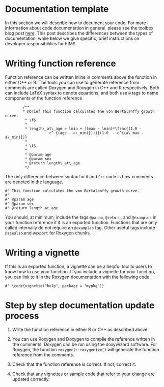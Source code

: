 # Documentation template

In this section we will describe how to document your code. For more information about code documentation in general, please see the
toolbox blog post [here](https://noaa-fisheries-integrated-toolbox.github.io/resources/best-practices/code-documentation/). This post describes the differences between the types of documentation,
while below we give specific, brief instructions on developer responsibilities for FIMS.

# Writing function reference {-}
Function reference can be written inline in comments above the function in either C++ or R. The tools
you can use to generate reference from comments are called Doxygen and Roxygen in C++ and R respectively.
Both can include LaTeX syntax to denote equations, and both use `@` tags to name components of the function reference
```
        /**
        * @brief This function calculates the von Bertalanffy growth curve.
         * \f$
         * 
         * length\_at\_age = lmin + (lmax - lmin)*\frac{(1.0 -
                    c^ {(age - a\_min)}))}{(1.0  - c^{(a\_max - a\_min)})}
         * 
         * \f$
         * 
         * @param age
         * @param sex
         * @return length\_at\_age 
         */
```

The only difference between syntax for `R` and `C++` code is how comments are denoted in the language. 
```
#' This function calculates the von Bertalanffy growth curve.
#'
#' @param age
#' @param sex
#' @return length_at_age
```
You should, at minimum, include the tags `@param`, `@return`, and `@examples` in your function reference if it is an exported function.
Functions that are only called internally do not require an `@examples` tag. Other useful tags include `@seealso` and `@export` for Roxygen chunks.

# Writing a vignette {-}
If this is an exported function, a vignette can be a helpful tool to users to know how to use your function. 
If you include a vignette for your function, you can link to it in the Roxygen documentation with the following code.
```
#' \code{vignette("help", package = "mypkg")}
```
#   Step by step documentation update process {-}
1. Write the function reference in either R or C++ as described above

2. You can use Roxygen and Doxygen to compile the reference written in the comments. Doxygen can be run using the doxywizard software.
For Roxygen, the function `roxygen2::roxygenize()` will generate the function reference from the comments.

3. Check that the function reference is correct. If not, correct it.

4. Check that any vignettes or sample code that refer to your change are updated correctly.